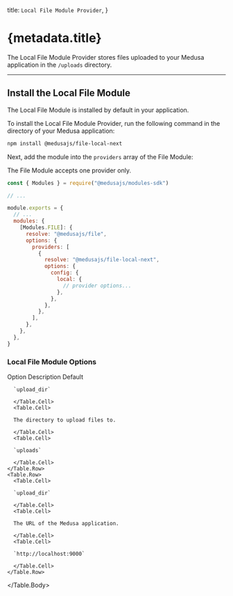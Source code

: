 
  title: `Local File Module Provider`,
}

# {metadata.title}

The Local File Module Provider stores files uploaded to your Medusa application in the `/uploads` directory.

---

## Install the Local File Module

<Note>

The Local File Module is installed by default in your application.

</Note>

To install the Local File Module Provider, run the following command in the directory of your Medusa application:

```bash npm2yarn
npm install @medusajs/file-local-next
```

Next, add the module into the `providers` array of the File Module:

<Note>

The File Module accepts one provider only.

</Note>

```js title="medusa-config.js"
const { Modules } = require("@medusajs/modules-sdk")

// ...

module.exports = {
  // ...
  modules: {
    [Modules.FILE]: {
      resolve: "@medusajs/file",
      options: {
        providers: [
          {
            resolve: "@medusajs/file-local-next",
            options: {
              config: {
                local: {
                  // provider options...
                },
              },
            },
          },
        ],
      },
    },
  },
}
```

### Local File Module Options

<Table>
  <Table.Header>
    <Table.Row>
      <Table.HeaderCell>Option</Table.HeaderCell>
      <Table.HeaderCell>Description</Table.HeaderCell>
      <Table.HeaderCell>Default</Table.HeaderCell>
    </Table.Row>
  </Table.Header>
  <Table.Body>
    <Table.Row>
      <Table.Cell>
      
      `upload_dir`
      
      </Table.Cell>
      <Table.Cell>
      
      The directory to upload files to.
      
      </Table.Cell>
      <Table.Cell>
      
      `uploads`
      
      </Table.Cell>
    </Table.Row>
    <Table.Row>
      <Table.Cell>
      
      `upload_dir`
      
      </Table.Cell>
      <Table.Cell>
      
      The URL of the Medusa application.
      
      </Table.Cell>
      <Table.Cell>
      
      `http://localhost:9000`
      
      </Table.Cell>
    </Table.Row>
  </Table.Body>
</Table>
